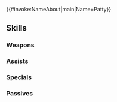 {{#invoke:NameAbout|main|Name=Patty}}{{HeroPage Tabs}}
{{Hero Infobox
|Name=Patty
|Title=Youthful Thief
|WeaponType=Colorless Dagger
|MoveType=Infantry
|Origin=Fire Emblem: Genealogy of the Holy War
|Gender=Female
|actorEN=Suzie Yeung
|actorJP=井口裕香
|artist=餡こたく
|randomStartTime=2023-10-15T07:00:00Z
|additionDate=September 15, 2023
|releaseDate=September 15, 2023
|poolDate=October 5, 2023
|poolRarities=3,4
|cv1=3
|cv2=5700200
|TagID=パティ
|InternalID=1000
|Properties=hat
|description=A thief who targets imperials and ruffians alike, stealing for orphans she cares for. Her mother Brigid's noble blood flows within her. Appears in Fire Emblem: Genealogy of the Holy War.
}}
{{Stats Page
|Lv1HP=18|Lv1ATK=8|Lv1SPD=15|Lv1DEF=7|Lv1RES=5
|GRHP=50|GRATK=75|GRSPD=70|GRDEF=70|GRRES=45
}}
==Skills==
===Weapons===
{{Weapons Table
|weapon1=Iron Dagger
|weapon1Default=1
|weapon1Unlock=1
|weapon2=Steel Dagger
|weapon2Default=2
|weapon2Unlock=2
|weapon3=Miasma Dagger
|weapon3Default=4
|weapon3Unlock=3
|weapon4=Miasma Dagger+
|weapon4Default=5
|weapon4Unlock=5
}}
===Assists===
{{Assists Table
|assist1=Pivot
|assist1Default=4
|assist1Unlock=3
}}
===Specials===
{{Specials Table}}
===Passives===
{{Passives Table
|passiveA1=Spd/Def Ideal 1
|passiveA2=Spd/Def Ideal 2
|passiveA3=Spd/Def Ideal 3
|passiveA1Unlock=1
|passiveA2Unlock=2
|passiveA3Unlock=4
|passiveB1=Dull Ranged 1
|passiveB2=Dull Ranged 2
|passiveB3=Dull Ranged 3
|passiveB1Unlock=3
|passiveB2Unlock=4
|passiveB3Unlock=5
}}
{{Heroes Navbox}}